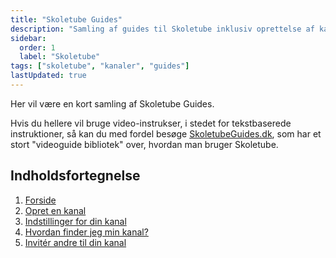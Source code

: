 ```yaml
---
title: "Skoletube Guides"
description: "Samling af guides til Skoletube inklusiv oprettelse af kanaler, indstillinger, og deling."
sidebar:
  order: 1
  label: "Skoletube"
tags: ["skoletube", "kanaler", "guides"]
lastUpdated: true
---
```


Her vil være en kort samling af Skoletube Guides.

Hvis du hellere vil bruge video-instrukser, i stedet for tekstbaserede instruktioner, så kan du med fordel besøge [SkoletubeGuides.dk](https://www.skoletube.dk/group/KanalerogSamlinger), som har et stort "videoguide bibliotek" over, hvordan man bruger Skoletube.

## Indholdsfortegnelse

1. [Forside](/skoletube/oversigt/)
2. [Opret en kanal](/skoletube/oversigt/skoletube/opret-en-kanal/)
3. [Indstillinger for din kanal](/skoletube/oversigt/skoletube/indstillinger-for-din-kanal/)
4. [Hvordan finder jeg min kanal?](/skoletube/oversigt/skoletube/hvordan-finder-jeg-min-kanal/)
5. [Invitér andre til din kanal](/skoletube/oversigt/skoletube/inviter-andre-til-din-kanal/)
